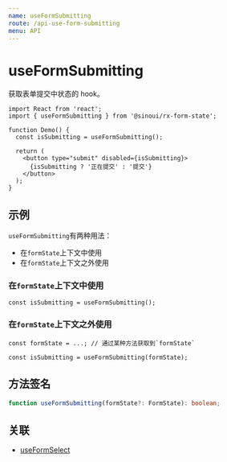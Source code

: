 ```yaml
---
name: useFormSubmitting
route: /api-use-form-submitting
menu: API
---
```


# useFormSubmitting

获取表单提交中状态的 hook。

```tsx
import React from 'react';
import { useFormSubmitting } from '@sinoui/rx-form-state';

function Demo() {
  const isSubmitting = useFormSubmitting();

  return (
    <button type="submit" disabled={isSubmitting}>
      {isSubmitting ? '正在提交' : '提交'}
    </button>
  );
}
```

## 示例

`useFormSubmitting`有两种用法：

- 在`formState`上下文中使用
- 在`formState`上下文之外使用

### 在`formState`上下文中使用

```tsx
const isSubmitting = useFormSubmitting();
```

### 在`formState`上下文之外使用

```tsx
const formState = ...; // 通过某种方法获取到`formState`

const isSubmitting = useFormSubmitting(formState);
```

## 方法签名

```ts
function useFormSubmitting(formState?: FormState): boolean;
```

## 关联

- [useFormSelect](api-use-form-select)
